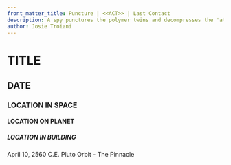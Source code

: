 ```yaml
---
front_matter_title: Puncture | <<ACT>> | Last Contact
description: A spy punctures the polymer twins and decompresses the 'atmosphere' of pluto. Allorien arranges escape.
author: Josie Troiani
---
```

# TITLE

## DATE

### LOCATION IN SPACE

#### LOCATION ON PLANET

##### LOCATION IN BUILDING

April 10, 2560 C.E.
Pluto Orbit - The Pinnacle
